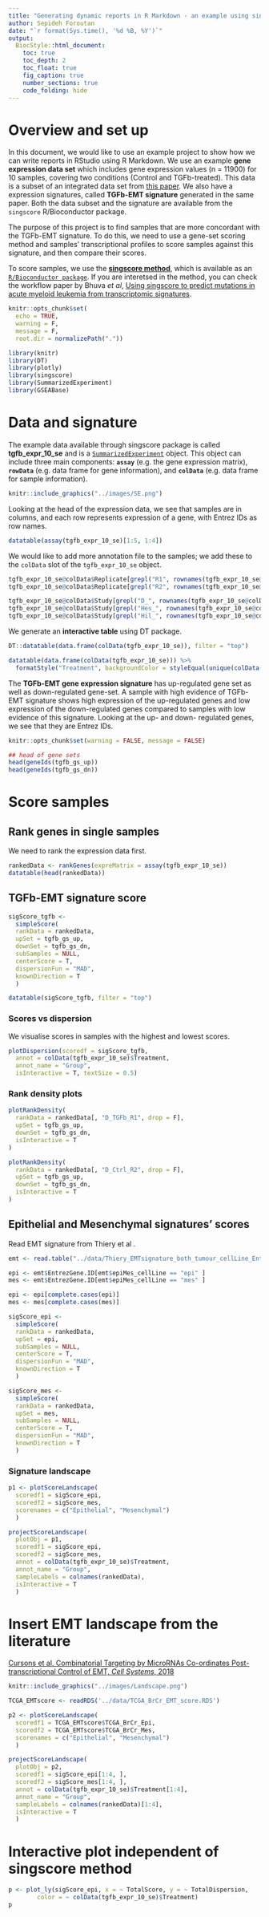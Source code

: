 ```yaml
---
title: "Generating dynamic reports in R Markdown - an example using singscore"
author: Sepideh Foroutan
date: "`r format(Sys.time(), '%d %B, %Y')`"
output:
  BiocStyle::html_document:
    toc: true
    toc_depth: 2
    toc_float: true
    fig_caption: true
    number_sections: true
    code_folding: hide
---
```


# Overview and set up
In this document, we would like to use an example project to show how we can write reports in RStudio using R Markdown. 
We use an example **gene expression data set** which includes gene expression values (n = 11900) for 10 samples, covering two conditions (Control and TGFb-treated). This data is a subset of an integrated data set from [this paper](http://mcr.aacrjournals.org/content/molcanres/15/5/619.full.pdf). We also have a expression signatures, called **TGFb-EMT signature** generated in the same paper. Both the data subset and the signature are available from the `singscore` R/Bioconductor package. 

The purpose of this project is to find samples that are more concordant with the TGFb-EMT signature. To do this, we need to use a gene-set scoring method and samples' transcriptional profiles to score samples against this signature, and then compare their scores.  

To score samples, we use the [**singscore method**](https://bmcbioinformatics.biomedcentral.com/articles/10.1186/s12859-018-2435-4), which is available as an [`R/Bioconductor package`](https://bioconductor.org/packages/release/bioc/html/singscore.html). If you are interetsed in the method, you can check the workflow paper by Bhuva *et al*, [Using singscore to predict mutations in acute myeloid leukemia from transcriptomic signatures](https://f1000research.com/articles/8-776).

```r
knitr::opts_chunk$set(
  echo = TRUE, 
  warning = F, 
  message = F, 
  root.dir = normalizePath("."))
```

```r
library(knitr)
library(DT)
library(plotly)
library(singscore)
library(SummarizedExperiment)
library(GSEABase)
```

# Data and signature
The example data available through singscore package is called **tgfb_expr_10_se** and is a [`SummarizedExperiment`](https://bioconductor.org/packages/release/bioc/vignettes/SummarizedExperiment/inst/doc/SummarizedExperiment.html) object. This object can include three main components: **`assay`** (e.g. the gene expression matrix), **`rowData`** (e.g. data frame for gene information), and **`colData`** (e.g. data frame for sample information).

```r
knitr::include_graphics("../images/SE.png")
```

Looking at the head of the expression data, we see that samples are in columns, and each row represents expression of a gene, with Entrez IDs as row names.
```r
datatable(assay(tgfb_expr_10_se)[1:5, 1:4])
```


We would like to add more annotation file to the samples; we add these to the `colData` slot of the `tgfb_expr_10_se` object.
```r
tgfb_expr_10_se@colData$Replicate[grepl("R1", rownames(tgfb_expr_10_se@colData))] <- "Replicate 1"
tgfb_expr_10_se@colData$Replicate[grepl("R2", rownames(tgfb_expr_10_se@colData))] <- "Replicate 2"

tgfb_expr_10_se@colData$Study[grepl("D_", rownames(tgfb_expr_10_se@colData))] <- "Deshieri"
tgfb_expr_10_se@colData$Study[grepl("Hes_", rownames(tgfb_expr_10_se@colData))] <- "Hesling"
tgfb_expr_10_se@colData$Study[grepl("Hil_", rownames(tgfb_expr_10_se@colData))] <- "Hill"
```

We generate an **interactive table** using DT package.
```r
DT::datatable(data.frame(colData(tgfb_expr_10_se)), filter = "top")
```

```r
datatable(data.frame(colData(tgfb_expr_10_se))) %>%
  formatStyle("Treatment", backgroundColor = styleEqual(unique(colData(tgfb_expr_10_se)$Treatment), c("lightseagreen", "orange")))
```

The **TGFb-EMT gene expression signature** has up-regulated gene set as well as down-regulated gene-set. A sample with high evidence of TGFb-EMT signature shows high expression of the up-regulated genes and low expression of the down-regulated genes compared to samples with low evidence of this signature.
Looking at the up- and down- regulated genes, we see that they are Entrez IDs.

```r
knitr::opts_chunk$set(warning = FALSE, message = FALSE)
```

```r
## head of gene sets
head(geneIds(tgfb_gs_up))
head(geneIds(tgfb_gs_dn))
```

# Score samples
## Rank genes in single samples
We need to rank the expression data first. 
```r
rankedData <- rankGenes(expreMatrix = assay(tgfb_expr_10_se))
datatable(head(rankedData))
```

## TGFb-EMT signature score
```r

sigScore_tgfb <-
  simpleScore(
  rankData = rankedData,
  upSet = tgfb_gs_up,
  downSet = tgfb_gs_dn,
  subSamples = NULL,
  centerScore = T,
  dispersionFun = "MAD",
  knownDirection = T
  )

datatable(sigScore_tgfb, filter = "top")
```

### Scores vs dispersion
We visualise scores in samples with the highest and lowest scores.
```r
plotDispersion(scoredf = sigScore_tgfb, 
  annot = colData(tgfb_expr_10_se)$Treatment, 
  annot_name = "Group", 
  isInteractive = T, textSize = 0.5)
```

### Rank density plots
```r
plotRankDensity(
  rankData = rankedData[, "D_TGFb_R1", drop = F],
  upSet = tgfb_gs_up,
  downSet = tgfb_gs_dn,
  isInteractive = T
)

plotRankDensity(
  rankData = rankedData[, "D_Ctrl_R2", drop = F],
  upSet = tgfb_gs_up,
  downSet = tgfb_gs_dn,
  isInteractive = T
)
```

## Epithelial and Mesenchymal signatures' scores
Read EMT signature from Thiery et al .
```r
emt <- read.table("../data/Thiery_EMTsignature_both_tumour_cellLine_EntrezIDs.txt", header = T, sep = "\t")

epi <- emt$EntrezGene.ID[emt$epiMes_cellLine == "epi" ]
mes <- emt$EntrezGene.ID[emt$epiMes_cellLine == "mes" ]

epi <- epi[complete.cases(epi)]
mes <- mes[complete.cases(mes)]
```


```r
sigScore_epi <-
  simpleScore(
  rankData = rankedData,
  upSet = epi,
  subSamples = NULL,
  centerScore = T,
  dispersionFun = "MAD",
  knownDirection = T
  )

sigScore_mes <-
  simpleScore(
  rankData = rankedData,
  upSet = mes,
  subSamples = NULL,
  centerScore = T,
  dispersionFun = "MAD",
  knownDirection = T
  )
```

### Signature landscape
```r
p1 <- plotScoreLandscape(
  scoredf1 = sigScore_epi,
  scoredf2 = sigScore_mes,
  scorenames = c("Epithelial", "Mesenchymal")
  )

projectScoreLandscape(
  plotObj = p1,
  scoredf1 = sigScore_epi,
  scoredf2 = sigScore_mes,
  annot = colData(tgfb_expr_10_se)$Treatment,
  annot_name = "Group",
  sampleLabels = colnames(rankedData),
  isInteractive = T
  )
```

# Insert EMT landscape from the literature
[Cursons et al, Combinatorial Targeting by MicroRNAs Co-ordinates Post-transcriptional Control of EMT, *Cell Systems*, 2018](https://www.cell.com/fulltext/S2405-4712(18)30237-0)
```r
knitr::include_graphics("../images/Landscape.png")
```

```r
TCGA_EMTscore <- readRDS('../data/TCGA_BrCr_EMT_score.RDS')

p2 <- plotScoreLandscape(
  scoredf1 = TCGA_EMTscore$TCGA_BrCr_Epi,
  scoredf2 = TCGA_EMTscore$TCGA_BrCr_Mes,
  scorenames = c("Epithelial", "Mesenchymal")
  )

projectScoreLandscape(
  plotObj = p2,
  scoredf1 = sigScore_epi[1:4, ],
  scoredf2 = sigScore_mes[1:4, ],
  annot = colData(tgfb_expr_10_se)$Treatment[1:4],
  annot_name = "Group",
  sampleLabels = colnames(rankedData)[1:4],
  isInteractive = T
  )
```


# Interactive plot independent of singscore method
```r
p <- plot_ly(sigScore_epi, x = ~ TotalScore, y = ~ TotalDispersion,
        color = ~ colData(tgfb_expr_10_se)$Treatment)
p
```


